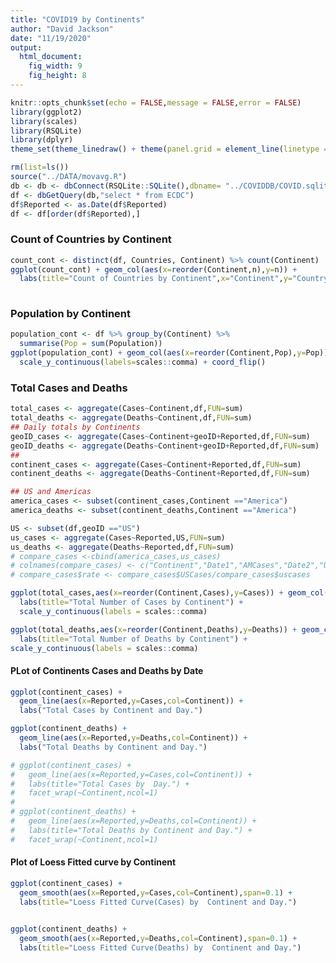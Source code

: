 ```yaml
---
title: "COVID19 by Continents"
author: "David Jackson"
date: "11/19/2020"
output: 
  html_document: 
    fig_width: 9
    fig_height: 8
---
```


```r
knitr::opts_chunk$set(echo = FALSE,message = FALSE,error = FALSE)
library(ggplot2)
library(scales)
library(RSQLite)
library(dplyr)
theme_set(theme_linedraw() + theme(panel.grid = element_line(linetype = 'dashed')))
```
```r
rm(list=ls())
source("../DATA/movavg.R")
db <- db <- dbConnect(RSQLite::SQLite(),dbname= "../COVIDDB/COVID.sqlite3")
df <- dbGetQuery(db,"select * from ECDC")
df$Reported <- as.Date(df$Reported)
df <- df[order(df$Reported),]
```

### Count of Countries by Continent

```r
count_cont <- distinct(df, Countries, Continent) %>% count(Continent)
ggplot(count_cont) + geom_col(aes(x=reorder(Continent,n),y=n)) +
  labs(title="Count of Countries by Continent",x="Continent",y="Country Count")
  
```

### Population by Continent
```r
population_cont <- df %>% group_by(Continent) %>% 
  summarise(Pop = sum(Population))
ggplot(population_cont) + geom_col(aes(x=reorder(Continent,Pop),y=Pop)) +
  scale_y_continuous(labels=scales::comma) + coord_flip()
```


### Total Cases and Deaths

```r
total_cases <- aggregate(Cases~Continent,df,FUN=sum)
total_deaths <- aggregate(Deaths~Continent,df,FUN=sum)
## Daily totals by Continents
geoID_cases <- aggregate(Cases~Continent+geoID+Reported,df,FUN=sum)
geoID_deaths <- aggregate(Deaths~Continent+geoID+Reported,df,FUN=sum)
##
continent_cases <- aggregate(Cases~Continent+Reported,df,FUN=sum)
continent_deaths <- aggregate(Deaths~Continent+Reported,df,FUN=sum)

## US and Americas
america_cases <- subset(continent_cases,Continent =="America")
america_deaths <- subset(continent_deaths,Continent =="America")
```
```r
US <- subset(df,geoID =="US")
us_cases <- aggregate(Cases~Reported,US,FUN=sum)
us_deaths <- aggregate(Deaths~Reported,df,FUN=sum)
# compare_cases <-cbind(america_cases,us_cases)
# colnames(compare_cases) <- c("Continent","Date1","AMCases","Date2","USCases")
# compare_cases$rate <- compare_cases$USCases/compare_cases$uscases

```

```r
ggplot(total_cases,aes(x=reorder(Continent,Cases),y=Cases)) + geom_col() +
  labs(title="Total Number of Cases by Continent") +
  scale_y_continuous(labels = scales::comma)

ggplot(total_deaths,aes(x=reorder(Continent,Deaths),y=Deaths)) + geom_col() +
  labs(title="Total Number of Deaths by Continent") +
scale_y_continuous(labels = scales::comma)

```

#### PLot of Continents Cases and Deaths by Date

```r
ggplot(continent_cases) +
  geom_line(aes(x=Reported,y=Cases,col=Continent)) +
  labs("Total Cases by Continent and Day.")

ggplot(continent_deaths) +
  geom_line(aes(x=Reported,y=Deaths,col=Continent)) +
  labs("Total Deaths by Continent and Day.")
```
```r
# ggplot(continent_cases) +
#   geom_line(aes(x=Reported,y=Cases,col=Continent)) +
#   labs(title="Total Cases by  Day.") + 
#   facet_wrap(~Continent,ncol=1)
# 
# ggplot(continent_deaths) +
#   geom_line(aes(x=Reported,y=Deaths,col=Continent)) +
#   labs(title="Total Deaths by Continent and Day.") +
#   facet_wrap(~Continent,ncol=1)
```

#### Plot of Loess Fitted curve by Continent

```r
ggplot(continent_cases) +
  geom_smooth(aes(x=Reported,y=Cases,col=Continent),span=0.1) +
  labs(title="Loess Fitted Curve(Cases) by  Continent and Day.")
  

ggplot(continent_deaths) +
  geom_smooth(aes(x=Reported,y=Deaths,col=Continent),span=0.1) +
  labs(title="Loess Fitted Curve(Deaths) by  Continent and Day.") 
  
```

